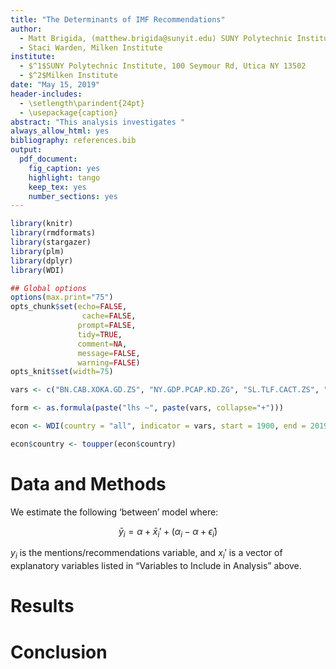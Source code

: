 ```yaml
---
title: "The Determinants of IMF Recommendations"
author: 
  - Matt Brigida, (matthew.brigida@sunyit.edu) SUNY Polytechnic Institute, 100 Seymour Rd, Utica NY 13502
  - Staci Warden, Milken Institute
institute:
  - $^1$SUNY Polytechnic Institute, 100 Seymour Rd, Utica NY 13502
  - $^2$Milken Institute
date: "May 15, 2019"
header-includes:
  - \setlength\parindent{24pt}
  - \usepackage{caption}
abstract: "This analysis investigates "
always_allow_html: yes
bibliography: references.bib
output:
  pdf_document:
    fig_caption: yes
    highlight: tango
    keep_tex: yes
    number_sections: yes
---
```


```r
library(knitr)
library(rmdformats)
library(stargazer)
library(plm)
library(dplyr)
library(WDI)

## Global options
options(max.print="75")
opts_chunk$set(echo=FALSE,
	            cache=FALSE,
               prompt=FALSE,
               tidy=TRUE,
               comment=NA,
               message=FALSE,
               warning=FALSE)
opts_knit$set(width=75)
```







<!-- ##  Variables to Include in Analysis -->

```r

vars <- c("BN.CAB.XOKA.GD.ZS", "NY.GDP.PCAP.KD.ZG", "SL.TLF.CACT.ZS", "GB.XPD.RSDV.GD.ZS")

form <- as.formula(paste("lhs ~", paste(vars, collapse="+")))

```

<!-- ## Pull Data from the World Bank -->


```r

econ <- WDI(country = "all", indicator = vars, start = 1900, end = 2019)

econ$country <- toupper(econ$country)

```



# Data and Methods

We estimate the following 'between' model where:

$$\bar{y}_i=\alpha + \bar{x}_i' + (\alpha_i - \alpha + \bar{\epsilon}_i)$$

$y_i$ is the mentions/recommendations variable, and $x_i'$ is a vector of explanatory variables listed in "Variables to Include in Analysis" above.

# Results

# Conclusion
